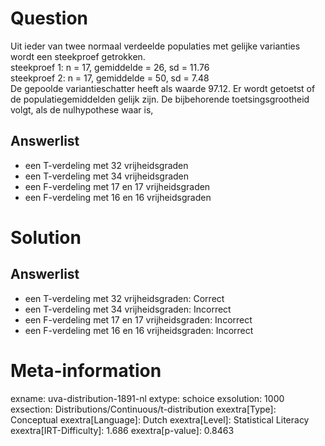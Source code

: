 Question
========

Uit ieder van twee normaal verdeelde populaties met gelijke varianties
wordt een steekproef getrokken.\
steekproef 1: n = 17, gemiddelde = 26, sd = 11.76\
steekproef 2: n = 17, gemiddelde = 50, sd = 7.48\
De gepoolde variantieschatter heeft als waarde 97.12. Er wordt getoetst
of de populatiegemiddelden gelijk zijn. De bijbehorende
toetsingsgrootheid volgt, als de nulhypothese waar is,

Answerlist
----------

* een T-verdeling met 32 vrijheidsgraden
* een T-verdeling met 34 vrijheidsgraden
* een F-verdeling met 17 en 17 vrijheidsgraden
* een F-verdeling met 16 en 16 vrijheidsgraden

Solution
========

Answerlist
----------

* een T-verdeling met 32 vrijheidsgraden: Correct
* een T-verdeling met 34 vrijheidsgraden: Incorrect
* een F-verdeling met 17 en 17 vrijheidsgraden: Incorrect
* een F-verdeling met 16 en 16 vrijheidsgraden: Incorrect

Meta-information
================
exname: uva-distribution-1891-nl
extype: schoice
exsolution: 1000
exsection: Distributions/Continuous/t-distribution
exextra[Type]: Conceptual
exextra[Language]: Dutch
exextra[Level]: Statistical Literacy
exextra[IRT-Difficulty]: 1.686
exextra[p-value]: 0.8463
